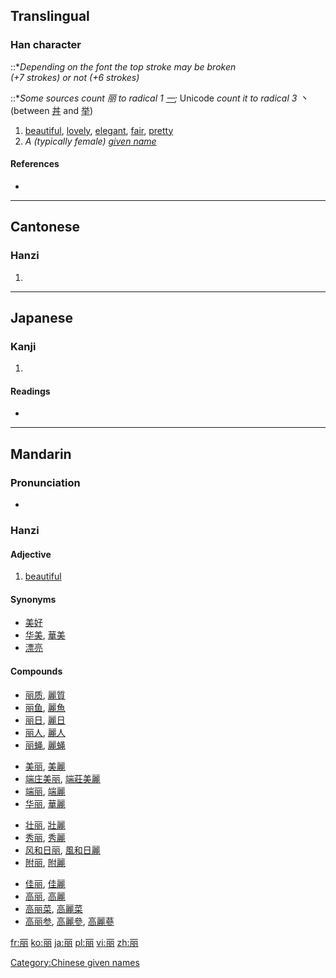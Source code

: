 {{also|麗}}<!-- may be replaced by zh-forms -->
==Translingual==
{{stroke order}}
===Han character===
{{Han char|rn=3|rad=丶|as=6|sn=7|four=|canj=一月戈月 (MBIB)}}
::*''Depending on the font the top stroke may be broken (+7&nbsp;strokes)&nbsp;or&nbsp;not&nbsp;(+6&nbsp;strokes)''
::*''Some sources count 丽 to radical 1 [[一]];'' Unicode ''count it to radical 3 丶'' (between [[丼]] and [[举]])

# [[beautiful]], [[lovely]], [[elegant]], [[fair]], [[pretty]]
# ''A (typically female) [[given name]]''

====References====
* {{Han ref|kx=0081.040|dkj=00059|dj=0164.060|hdz=10021.030|uh=4E3D|ud=20029}}

----

==Cantonese==

===Hanzi===
{{yue-hanzi|jyut=|y=lai6|tra=麗}}

# {{defn|lang=yue|sort=一06}}

----

==Japanese==

===Kanji===
{{ja-kanji|grade=9|rs=一06}}

# {{defn|lang=ja|sort=一06}}

====Readings====
* {{ja-readings|on=[[れい]] (rei), [[れ]] (re)|kun=[[うるわし]] (uruwashi)}}

----

==Mandarin==
{{Hani-forms|丽|[[麗]]}}

===Pronunciation===
* {{IPA|[ li˥˩ ]}}

===Hanzi===
{{cmn-hanzi|tra=麗|pin=[[lì]] ([[li4]]), [[Lì]] ([[Li4]])|wg=li<sup>4</sup>, Li<sup>4</sup>}}

====Adjective====
{{cmn-adj|s|pin=lì|pint=li4|tra=麗|rs=一06}}

# {{Elementary Mandarin|lang=zh-cn|skey=li4}} [[beautiful]]

====Synonyms====
* [[美好]]
* [[华美]], [[華美]]
* [[漂亮]]

====Compounds====
{{top4}}
* [[丽质]], [[麗質]]
* [[丽鱼]], [[麗魚]]
* [[丽日]], [[麗日]]
* [[丽人]], [[麗人]]
* [[丽蝇]], [[麗蝇]]
{{mid4}}
* [[美丽]], [[美麗]]
* [[端庄美丽]], [[端莊美麗]]
* [[端丽]], [[端麗]]
* [[华丽]], [[華麗]]
{{mid4}}
* [[壮丽]], [[壯麗]]
* [[秀丽]], [[秀麗]]
* [[风和日丽]], [[風和日麗]]
* [[附丽]], [[附麗]]
{{mid4}}
* [[佳丽]], [[佳麗]]
* [[高丽]], [[高麗]]
* [[高丽菜]], [[高麗菜]]
* [[高丽参]], [[高麗參]], [[高麗蔘]]
{{bottom}}

[[Category:Chinese given names]]

[[fr:丽]]
[[ko:丽]]
[[ja:丽]]
[[pl:丽]]
[[vi:丽]]
[[zh:丽]]